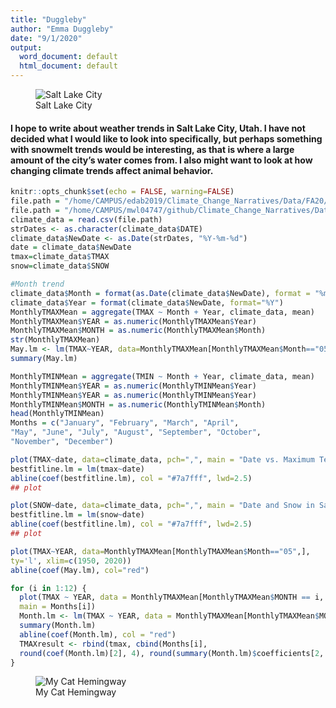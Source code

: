```yaml
---
title: "Duggleby"
author: "Emma Duggleby"
date: "9/1/2020"
output:
  word_document: default
  html_document: default
---
```


![Salt Lake City](SLC.jpg)

<h4>I hope to write about weather trends in Salt Lake City, Utah. I have not decided  what I would like to look into specifically, but perhaps something with snowmelt trends would be interesting, as that is where a large amount of the city's water comes from. I also might want to look at how changing climate trends affect animal behavior. </h4>

```r
knitr::opts_chunk$set(echo = FALSE, warning=FALSE)
file.path = "/home/CAMPUS/edab2019/Climate_Change_Narratives/Data/FA20/Duggleby_SaltLakeCity_data.csv"
file.path = "/home/CAMPUS/mwl04747/github/Climate_Change_Narratives/Data/FA20/Duggleby_SaltLakeCity_data.csv"
climate_data = read.csv(file.path)
strDates <- as.character(climate_data$DATE)
climate_data$NewDate <- as.Date(strDates, "%Y-%m-%d")
date = climate_data$NewDate
tmax=climate_data$TMAX
snow=climate_data$SNOW

#Month trend
climate_data$Month = format(as.Date(climate_data$NewDate), format = "%m")
climate_data$Year = format(climate_data$NewDate, format="%Y")
MonthlyTMAXMean = aggregate(TMAX ~ Month + Year, climate_data, mean)
MonthlyTMAXMean$YEAR = as.numeric(MonthlyTMAXMean$Year)
MonthlyTMAXMean$MONTH = as.numeric(MonthlyTMAXMean$Month)
str(MonthlyTMAXMean)
May.lm <- lm(TMAX~YEAR, data=MonthlyTMAXMean[MonthlyTMAXMean$Month=="05",])
summary(May.lm)

MonthlyTMINMean = aggregate(TMIN ~ Month + Year, climate_data, mean)
MonthlyTMINMean$YEAR = as.numeric(MonthlyTMINMean$Year)
MonthlyTMINMean$YEAR = as.numeric(MonthlyTMINMean$Year)
MonthlyTMINMean$MONTH = as.numeric(MonthlyTMINMean$Month)
head(MonthlyTMINMean)
Months = c("January", "February", "March", "April",
"May", "June", "July", "August", "September", "October",
"November", "December")
```

```r
plot(TMAX~date, data=climate_data, pch=",", main = "Date vs. Maximum Temperature in Salt Lake City", ylab = "Maximum Temperature", xlab = "Date")
bestfitline.lm = lm(tmax~date)
abline(coef(bestfitline.lm), col = "#7a7fff", lwd=2.5)
## plot 
```
```r
plot(SNOW~date, data=climate_data, pch=",", main = "Date and Snow in Salt Lake City", ylab = "Snow Level", xlab = "Date")
bestfitline.lm = lm(snow~date)
abline(coef(bestfitline.lm), col = "#7a7fff", lwd=2.5)
## plot 
```

```r
plot(TMAX~YEAR, data=MonthlyTMAXMean[MonthlyTMAXMean$Month=="05",],
ty='l', xlim=c(1950, 2020))
abline(coef(May.lm), col="red")

for (i in 1:12) {
  plot(TMAX ~ YEAR, data = MonthlyTMAXMean[MonthlyTMAXMean$MONTH == i, ], ty = "l", las = 1, xlim = c(1940, 2020),
  main = Months[i])
  Month.lm <- lm(TMAX ~ YEAR, data = MonthlyTMAXMean[MonthlyTMAXMean$MONTH ==i, ])
  summary(Month.lm)
  abline(coef(Month.lm), col = "red")
  TMAXresult <- rbind(tmax, cbind(Months[i],
  round(coef(Month.lm)[2], 4), round(summary(Month.lm)$coefficients[2, 4], 4), round(summary(Month.lm)$r.squared, 3)))
}
```

![My Cat Hemingway](Hemingway.PNG)